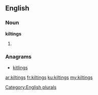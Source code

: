 ==English==

===Noun===
'''kiltings'''

# {{plural of|kilting}}

===Anagrams===
* [[kitlings#English|kitlings]]

[[Category:English plurals]]

[[ar:kiltings]]
[[fr:kiltings]]
[[ku:kiltings]]
[[my:kiltings]]